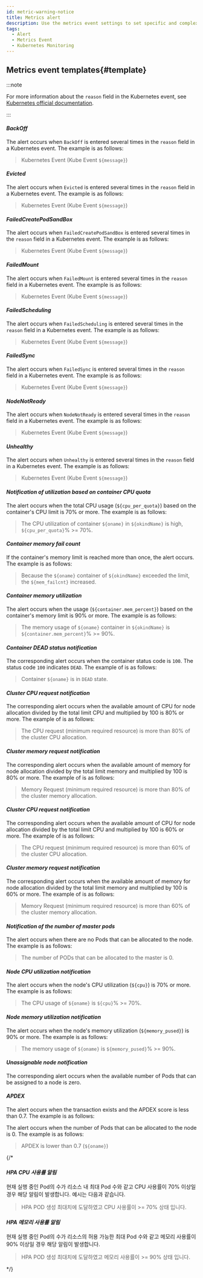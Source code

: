 ```yaml
---
id: metric-warning-notice
title: Metrics alert
description: Use the metrics event settings to set specific and complex events.
tags:
  - Alert
  - Metrics Event
  - Kubernetes Monitoring
---
```



<Metricswarningnotice /> 


<Compositemetricswarningnotice /> 


<Metricseventmodifydelete />


<Metricseventconditionselecttargetguide />

## Metrics event templates{#template}

:::note 

For more information about the `reason` field in the Kubernetes event, see [Kubernetes official documentation](https://github.com/kubernetes/kubernetes/blob/master/pkg/kubelet/events/event.go#L27). 

:::

#### **_BackOff_**

The alert occurs when `BackOff` is entered several times in the `reason` field in a Kubernetes event. The <Cmdname sid="message" className="uitext" /> example is as follows: 

> Kubernetes Event (Kube Event `${message}`)

#### **_Evicted_**

The alert occurs when `Evicted` is entered several times in the `reason` field in a Kubernetes event. The <Cmdname sid="message" className="uitext" /> example is as follows:

> Kubernetes Event (Kube Event `${message}`)

#### **_FailedCreatePodSandBox_**

The alert occurs when `FailedCreatePodSandBox` is entered several times in the `reason` field in a Kubernetes event. The <Cmdname sid="message" className="uitext" /> example is as follows:

> Kubernetes Event (Kube Event `${message}`)

#### **_FailedMount_**

The alert occurs when `FailedMount` is entered several times in the `reason` field in a Kubernetes event. The <Cmdname sid="message" className="uitext" /> example is as follows:

> Kubernetes Event (Kube Event `${message}`)

#### **_FailedScheduling_**

The alert occurs when `FailedScheduling` is entered several times in the `reason` field in a Kubernetes event. The <Cmdname sid="message" className="uitext" /> example is as follows:

> Kubernetes Event (Kube Event `${message}`)

#### **_FailedSync_**

The alert occurs when `FailedSync` is entered several times in the `reason` field in a Kubernetes event. The <Cmdname sid="message" className="uitext" /> example is as follows:

> Kubernetes Event (Kube Event `${message}`)

#### **_NodeNotReady_**

The alert occurs when `NodeNotReady` is entered several times in the `reason` field in a Kubernetes event. The <Cmdname sid="message" className="uitext" /> example is as follows:

> Kubernetes Event (Kube Event `${message}`)

#### **_Unhealthy_**

The alert occurs when `Unhealthy` is entered several times in the `reason` field in a Kubernetes event. The <Cmdname sid="message" className="uitext" /> example is as follows:

> Kubernetes Event (Kube Event `${message}`)

#### **_Notification of utilization based on container CPU quota_**

The alert occurs when the total CPU usage (`${cpu_per_quota}`) based on the container's CPU limit is 70% or more. The <Cmdname sid="message" className="uitext" /> example is as follows:

> The CPU utilization of container `${oname}` in `${okindName}` is high, `${cpu_per_quota}`% >= 70%.

#### **_Container memory fail count_**

If the container's memory limit is reached more than once, the alert occurs. The <Cmdname sid="message" className="uitext" /> example is as follows:

> Because the `${oname}` container of `${okindName}` exceeded the limit, the `${mem_failcnt}` increased.

#### **_Container memory utilization_**

The alert occurs when the usage (`${container.mem_percent}`) based on the container's memory limit is 90% or more. The <Cmdname sid="message" className="uitext" /> example is as follows:

> The memory usage of `${oname}` container in `${okindName}` is `${container.mem_percent}`% >= 90%.

#### **_Container DEAD status notification_**

The corresponding alert occurs when the container status code is `100`. The status code `100` indicates `DEAD`. The example of <Cmdname sid="message" className="uitext" /> is as follows:

> Container `${oname}` is in `DEAD` state.

#### **_Cluster CPU request notification_**

The corresponding alert occurs when the available amount of CPU for node allocation divided by the total limit CPU and multiplied by 100 is 80% or more. The example of <Cmdname sid="message" className="uitext" /> is as follows:

> The CPU request (minimum required resource) is more than 80% of the cluster CPU allocation.

#### **_Cluster memory request notification_**

The corresponding alert occurs when the available amount of memory for node allocation divided by the total limit memory and multiplied by 100 is 80% or more. The example of <Cmdname sid="message" className="uitext" /> is as follows:

> Memory Request (minimum required resource) is more than 80% of the cluster memory allocation.

#### **_Cluster CPU request notification_**

The corresponding alert occurs when the available amount of CPU for node allocation divided by the total limit CPU and multiplied by 100 is 60% or more. The example of <Cmdname sid="message" className="uitext" /> is as follows:

> The CPU request (minimum required resource) is more than 60% of the cluster CPU allocation.

#### **_Cluster memory request notification_**

The corresponding alert occurs when the available amount of memory for node allocation divided by the total limit memory and multiplied by 100 is 60% or more. The example of <Cmdname sid="message" className="uitext" /> is as follows:

> Memory Request (minimum required resource) is more than 60% of the cluster memory allocation.

#### **_Notification of the number of master pods_**

The alert occurs when there are no Pods that can be allocated to the node. The <Cmdname sid="message" className="uitext" /> example is as follows:

> The number of PODs that can be allocated to the master is 0.

#### **_Node CPU utilization notification_**

The alert occurs when the node's CPU utilization (`${cpu}`) is 70% or more. The <Cmdname sid="message" className="uitext" /> example is as follows:

> The CPU usage of `${oname}` is `${cpu}`% >= 70%.

#### **_Node memory utilization notification_**

The alert occurs when the node's memory utilization (`${memory_pused}`) is 90% or more. The <Cmdname sid="message" className="uitext" /> example is as follows:

> The memory usage of `${oname}` is `${memory_pused}`% >= 90%.

#### **_Unassignable node notification_**

The corresponding alert occurs when the available number of Pods that can be assigned to a node is zero. 

#### **_APDEX_**

The alert occurs when the transaction exists and the APDEX score is less than 0.7. The <Cmdname sid="message" className="uitext" /> example is as follows:

The alert occurs when the number of Pods that can be allocated to the node is 0. The <Cmdname sid="message" className="uitext" /> example is as follows:

> APDEX is lower than 0.7 (`${oname}`)

{/* 

#### ***HPA CPU 사용률 알림***

현재 실행 중인 Pod의 수가 리소스 내 최대 Pod 수와 같고 CPU 사용률이 70% 이상일 경우 해당 알림이 발생합니다. <Cmdname sid="message" className="uitext" /> 예시는 다음과 같습니다.

> HPA POD 생성 최대치에 도달하였고 CPU 사용률이 >= 70% 상태 입니다.

#### ***HPA 메모리 사용률 알림***

현재 실행 중인 Pod의 수가 리소스의 허용 가능한 최대 Pod 수와 같고 메모리 사용률이 90% 이상일 경우 해당 알림이 발생합니다. 

> HPA POD 생성 최대치에 도달하였고 메모리 사용률이 >= 90% 상태 입니다.

*/}
